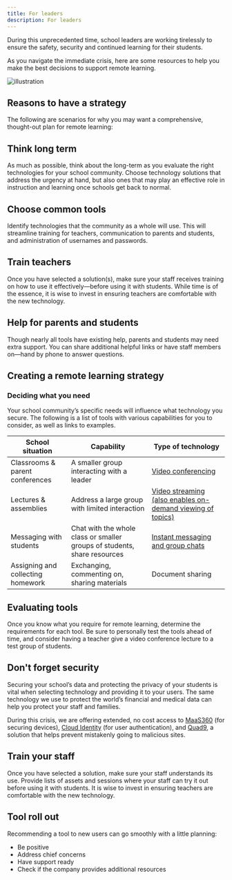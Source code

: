 ```yaml
---
title: For leaders
description: For leaders
---
```




<PageDescription>

During this unprecedented time, school leaders are working tirelessly to ensure the safety, security and continued learning for their students. 

As you navigate the immediate crisis, here are some resources to help you make the best decisions to support remote learning.

</PageDescription>

<Row>
  <Column colMd={2} colLg={3}>

![illustration](images/for-leaders-contenttop.png)

  </Column>
</Row>

## Reasons to have a strategy


The following are scenarios for why you may want a comprehensive, thought-out plan for remote learning:


<Row className="title-with-text">
  <Column colMd={4} colLg={6}>

## Think long term

As much as possible, think about the long-term as you evaluate the right technologies for your school community.  Choose technology solutions that address the urgency at hand, but also ones that may play an effective role in instruction and learning once schools get back to normal.

  </Column>
  <Column colMd={4} colLg={6}>

## Choose common tools

Identify technologies that the community as a whole will use.  This will streamline training for teachers, communication to parents and students, and administration of usernames and passwords.

  </Column>
</Row>
<Row className="title-with-text">
  <Column colMd={4} colLg={6}>

## Train teachers

Once you have selected a solution(s), make sure your staff receives training on how to use it effectively—before using it with students. While time is of the essence, it is wise to invest in ensuring teachers are comfortable with the new technology.

  </Column>
  <Column colMd={4} colLg={6}>

## Help for parents and students

Though nearly all tools have existing help, parents and students may need extra support. You can share additional helpful links or have staff members on—hand by phone to answer questions.

  </Column>
</Row>

## Creating a remote learning strategy


### Deciding what you need

Your school community’s specific needs will influence what technology you secure.
The following is a list of tools with various capabilities for you to consider, as well as links to examples.

| School situation | 	Capability |	Type of technology |
| -- | -- | -- |
| Classrooms & parent conferences |	A smaller group interacting with a leader |	[Video conferencing](tools-and-resources/classroom-and-parent-conferences) |
| Lectures & assemblies 	| Address a large group with limited interaction | 	[Video streaming (also enables on-demand viewing of topics)](tools-and-resources/lectures-and-assemblies)| 
| Messaging with students | 	Chat with the whole class or smaller groups of students, share resources | [Instant messaging and group chats](tools-and-resources/messaging-with-students)| 
| Assigning and collecting homework | 	Exchanging, commenting on, sharing materials 	| Document sharing| 

## Evaluating tools

Once you know what you require for remote learning, determine the requirements for each tool. Be sure to personally test the tools ahead of time, and consider having a teacher give a video conference lecture to a test group of students.

## Don't forget security

Securing your school’s data and protecting the privacy of your students is vital when selecting technology and providing it to your users. The same technology we use to protect the world’s financial and medical data can help you protect your staff and families.

During this crisis, we are offering extended, no cost access to [MaaS360](https://www.ibm.com/security/mobile/maas360) (for securing devices), [Cloud Identity](https://www.ibm.com/us-en/marketplace/cloud-identity) (for user authentication), and [Quad9](https://www.quad9.net/), a solution that helps prevent mistakenly going to malicious sites.


<Row className="title-with-text">
  <Column colMd={4} colLg={6}>

## Train your staff

Once you have selected a solution, make sure your staff understands its use. Provide lists of assets and sessions where your staff can try it out before using it with students. It is wise to invest in ensuring teachers are comfortable with the new technology.

  </Column>
    <Column colMd={4} colLg={6}>

## Tool roll out

Recommending a tool to new users can go smoothly with a little planning:

<ul>
<li>Be positive</li>
<li>Address chief concerns</li>
<li>Have support ready</li>
<li>Check if the company provides additional resources</li>
</ul>

  </Column>
</Row>